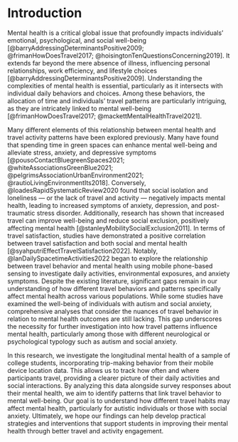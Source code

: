 # Introduction

Mental health is a critical global issue that profoundly impacts individuals' emotional, psychological, and social well-being [@barryAddressingDeterminantsPositive2009; @frimanHowDoesTravel2017; @hoisingtonTenQuestionsConcerning2019]. It extends far beyond the mere absence of illness, influencing personal relationships, work efficiency, and lifestyle choices [@barryAddressingDeterminantsPositive2009]. Understanding the complexities of mental health is essential, particularly as it intersects with individual daily behaviors and choices. Among these behaviors, the allocation of time and individuals’ travel patterns are particularly intriguing, as they are intricately linked to mental well-being [@frimanHowDoesTravel2017; @mackettMentalHealthTravel2021].

Many different elements of this relationship between mental health and travel activity patterns have been explored previously. Many have found that spending time in green spaces can enhance mental well-being and alleviate stress, anxiety, and depressive symptoms [@pousoContactBluegreenSpaces2021; @whiteAssociationsGreenBlue2021; @pelgrimsAssociationUrbanEnvironment2021; @rautioLivingEnvironmentIts2018]. Conversely, @loadesRapidSystematicReview2020 found that social isolation and loneliness --- or the lack of travel and activity --- negatively impacts mental health, leading to increased symptoms of anxiety, depression, and post-traumatic stress disorder. Additionally, research has shown that increased travel can improve well-being and reduce social exclusion, positively affecting mental health [@stanleyMobilitySocialExclusion2011]. In terms of travel satisfaction, studies have demonstrated a positive correlation between travel satisfaction and both social and mental health [@syahputriEffectTravelSatisfaction2022]. Notably, @lanDailySpacetimeActivities2022 began to explore the relationship between travel behavior and mental health using mobile phone-based sensing to investigate daily activities, environmental exposures, and anxiety symptoms. Despite the existing literature, significant gaps remain in our understanding of how different travel behaviors and patterns specifically affect mental health across various populations. While some studies have examined the well-being of individuals with autism and social anxiety, comprehensive analyses that consider the nuances of travel behavior in relation to mental health outcomes are still lacking. This gap underscores the necessity for further investigation into how travel patterns influence mental health, particularly among those with different neurological or psychological typology such as autism and social anxiety.

In this research, we investigate the longitudinal mental health of a sample of college students, incorporating trip-making behavior from their mobile device location data. This allows us to track how often and where participants travel, providing a clearer picture of their daily activities and social interactions. By analyzing this data alongside survey responses about their mental health, we aim to identify patterns that link travel behavior to mental well-being. Our goal is to understand how different travel habits may affect mental health, particularly for autistic individuals or those with social anxiety. Ultimately, we hope our findings can help develop practical strategies and interventions that support students in improving their mental health through better travel and activity engagement.
